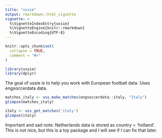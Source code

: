 ```yaml
---
title: "ussie"
output: rmarkdown::html_vignette
vignette: >
  %\VignetteIndexEntry{ussie}
  %\VignetteEngine{knitr::rmarkdown}
  %\VignetteEncoding{UTF-8}
---
```


```r
knitr::opts_chunk$set(
  collapse = TRUE,
  comment = "#>"
)
```

```r
library(ussie)
library(dplyr)
```
 
The goal of ussie is to help you work with European football data.  Uses engsoccerdata data.  
 
```r
matches_italy <- uss_make_matches(engsoccerdata::italy, "Italy")
glimpse(matches_italy)
```
 
```r
italy <- uss_get_matches('italy')
glimpse(italy)
```


Important and sad note: Netherlands data is stored as country = 'holland'.  This
is not nice, but this is a toy package and I will see if I can fix that later.

